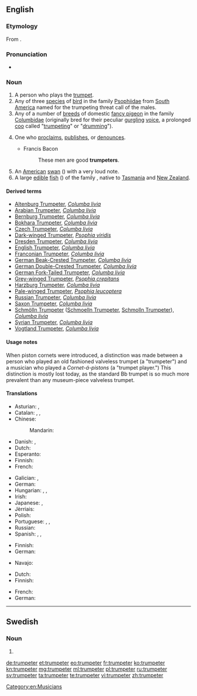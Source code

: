 ==English==
{{wikipedia|Trumpeter (bird)}}
{{wikipedia|Trumpeter (pigeon)}}

===Etymology===
From {{suffix|trumpet|er}}.

===Pronunciation===
* {{IPA|/ˈtɹʌmpɛtɜ/|lang=en}}

===Noun===
{{en-noun}}

# A person who plays the [[trumpet]].
# Any of three [[species]] of [[bird]] in the family [[Psophiidae]] from [[South America]] named for the trumpeting threat call of the males.
# Any of a number of [[breed|breeds]] of domestic [[fancy pigeon]] in the family [[Columbidae]] (originally bred for their peculiar [[gurgling]] [[voice]], a prolonged [[coo]] called "[[trumpeting]]" or "[[drumming]]").
# {{context|figurative|lang=en}} One who [[proclaim]]s, [[publish]]es, or [[denounce]]s.
#* Francis Bacon
#*: These men are good '''trumpeters'''.
# An [[American]] [[swan]] ({{taxlink|Olor buccinator|species|noshow=1}}) with a very loud note.
# A large [[edible]] [[fish]] ({{taxlink|Latris hecateia|species|noshow=1}}) of the family ''{{taxlink|Cirrhitidae|family|noshow=1}}'', native to [[Tasmania]] and [[New Zealand]].

{{Webster 1913}}

====Derived terms====
* [[Altenburg Trumpeter]], ''[[Columba livia]]''
* [[Arabian Trumpeter]], ''[[Columba livia]]''
* [[Bernburg Trumpeter]], ''[[Columba livia]]''
* [[Bokhara Trumpeter]], ''[[Columba livia]]''
* [[Czech Trumpeter]], ''[[Columba livia]]''
* [[Dark-winged Trumpeter]], ''[[Psophia viridis]]''
* [[Dresden Trumpeter]], ''[[Columba livia]]''
* [[English Trumpeter]], ''[[Columba livia]]''
* [[Franconian Trumpeter]], ''[[Columba livia]]''
* [[German Beak-Crested Trumpeter]], ''[[Columba livia]]''
* [[German Double-Crested Trumpeter]], ''[[Columba livia]]''
* [[German Fork-Tailed Trumpeter]], ''[[Columba livia]]''
* [[Grey-winged Trumpeter]], ''[[Psophia crepitans]]''
* [[Harzburg Trumpeter]], ''[[Columba livia]]''
* [[Pale-winged Trumpeter]], ''[[Psophia leucoptera]]''
* [[Russian Trumpeter]], ''[[Columba livia]]''
* [[Saxon Trumpeter]], ''[[Columba livia]]''
* [[Schmölln Trumpeter]] ([[Schmoelln Trumpeter]], [[Schmolln Trumpeter]]), ''[[Columba livia]]''
* [[Syrian Trumpeter]], ''[[Columba livia]]''
* [[Vogtland Trumpeter]], ''[[Columba livia]]''

====Usage notes====
When piston cornets were introduced, a distinction was made between a person who played an old fashioned valveless trumpet (a "trumpeter") and a musician who played a ''Cornet-á-pistons'' (a "trumpet player.")  This distinction is mostly lost today, as the standard Bb trumpet is so much more prevalent than any museum-piece valveless trumpet.

====Translations====
{{trans-top|person who plays the trumpet}}
* Asturian: {{t|ast|trompetista|m|f}}, {{t|ast|trompeteru|m}}
* Catalan: {{t+|ca|trompetista|m|f}}, {{t|ca|trompeter|m}}, {{t+|ca|trompeta|m|f}}
* Chinese:
*: Mandarin: {{t+|cmn|喇叭手|tr=lǎbāshǒu|sc=Hani}}
* Danish: {{t|da|trompetist|c}}, {{t|da|trompeter|c}}
* Dutch: {{t+|nl|trompettist|m}}
* Esperanto: {{t|eo|trumpetisto}}
* Finnish: {{t+|fi|trumpetisti}}
* French: {{t+|fr|trompettiste|m|f}}
{{trans-mid}}
* Galician: {{t+|gl|trompetista|m|f}}, {{t+|gl|trompeta|m}}
* German: {{t+|de|Trompeter|m}}
* Hungarian: {{t|hu|trombitás}}, {{t+|hu|kürtös}}, {{t|hu|trombitajátékos}}
* Irish: {{t|ga|trumpadóir|m}}
* Japanese: {{t|ja|トランペッター|tr=toranpettā|sc=Jpan}}, {{t|ja|喇叭手|tr=らっぱしゅ, rappashu|sc=Jpan}}
* Jèrriais: {{t|roa-jer|trompetteux|m}}
* Polish: {{t|pl|trębacz|m}}
* Portuguese: {{t+|pt|trompetista|m|f}}, {{t|pt|trombeteiro|m}}, {{t+|pt|trombeta|m}}
* Russian: {{t+|ru|трубач|m|sc=Cyrl|tr=trubáč}}
* Spanish: {{t|es|trompetista|m|f}}, {{t|es|trompetero|m}}, {{t+|es|trompeta|m}}
{{trans-bottom}}

{{trans-top|bird (Psophiidae)}}
* Finnish: {{t+|fi|kyssäkurki}}
* German: {{t|de|Trompetervogel|m}}
{{trans-mid}}
* Navajo: {{t|nv|tsiiyázhí}}
{{trans-bottom}}

{{trans-top|trumpeter pigeon (Columbidae)}}
* Dutch: {{t|nl|trommelduif|m|f}}
* Finnish: {{t+|fi|kesykyyhky}}
{{trans-mid}}
* French: {{t|fr|pigeon tambour|m}}
* German: {{t|de|Trommeltaube|f}}
{{trans-bottom}}

[[Category:en:Musicians]]

----

==Swedish==

===Noun===
{{head|sv|noun form}}

# {{sv-noun-form-indef-pl|trumpet}}

[[de:trumpeter]]
[[et:trumpeter]]
[[eo:trumpeter]]
[[fr:trumpeter]]
[[ko:trumpeter]]
[[kn:trumpeter]]
[[mg:trumpeter]]
[[ml:trumpeter]]
[[pl:trumpeter]]
[[ru:trumpeter]]
[[sv:trumpeter]]
[[ta:trumpeter]]
[[te:trumpeter]]
[[vi:trumpeter]]
[[zh:trumpeter]]